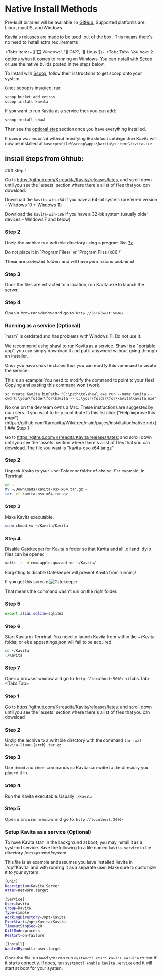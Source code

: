 
# Native Install Methods

Pre-built binaries will be available on [GitHub](https://github.com/Kareadita/Kavita/releases), Supported platforms are: Linux, macOS, and Windows.

Kavita's releases are made to be used 'out of the box'. This means there's no need to install extra requirements

<Tabs items={['🪟 Windows', '🍎 OSX', '🐧 Linux']}>
  <Tabs.Tab>
You have 2 options when it comes to running on Windows. You can install with [Scoop](https://github.com/ScoopInstaller/Install#installation) or use the native builds posted in the steps below.

To install with [Scoop](https://github.com/ScoopInstaller/Install#installation), follow their instructions to get scoop onto your system.

Once scoop is installed, run:
```cmd
scoop bucket add extras
scoop install kavita
```
If you want to run Kavita as a service then you can add: 
```cmd
scoop install shawl
```
Then see the [optional step](#running-as-a-service-optional) section once you have everything installed. 

If scoop was installed without modifying the default settings then Kavita will now be installed at `%userprofile%\scoop\apps\kavita\current\kavita.exe`

## Install Steps from Github:

<Steps>
### Step 1
 
Go to https://github.com/Kareadita/Kavita/releases/latest and scroll down until you see the 'assets' section where there's a list of files that you can download. 

Download the `kavita-win-x64` if you have a 64-bit system (preferred version - Windows 10 + Windows 11)

Download the `kavita-win-x86` if you have a 32-bit system (usually older devices - Windows 7 and below)

 
### Step 2
 
Unzip the archive to a writable directory using a program like [7z](https://www.7-zip.org/)

<Callout type="error">
Do not place it in `Program Files/` or `Program Files (x86)/`

These are protected folders and will have permissions problems!
</Callout>

### Step 3

Once the files are extracted to a location, run Kavita.exe to launch the server.

### Step 4
Open a browser window and go to: `http://localhost:5000/`

### Running as a service (Optional)

<Callout type="error">
  `nssm` is outdated and has problems with Windows 11. Do not use it. 
</Callout>

We recommend using [shawl](https://github.com/mtkennerly/shawl) to run Kavita as a service. Shawl is a "portable app", you can simply download it and put it anywhere without going through an installer.

Once you have shawl installed then you can modify this command to create the service: 

<Callout type="warning">
  This is an example! You need to modify the command to point to your files! Copying and pasting this command won't work.
</Callout>


```
sc create Kavita binPath= "C:\path\to\shawl.exe run --name Kavita --cwd C:\your\folder\for\kavita -- C:\your\folder\for\kavita\Kavita.exe"
```
</Steps>
</Tabs.Tab>
<Tabs.Tab>
  
<Callout type="warning">
  No one on the dev team owns a Mac. These instructions are suggested by our users. If you want to help contribute to this list click ["Help improve this page"](https://github.com/Kareadita/Wiki/tree/main/pages/installation/native.mdx)!
</Callout>

<Steps>
### Step 1
 
Go to https://github.com/Kareadita/Kavita/releases/latest and scroll down until you see the 'assets' section where there's a list of files that you can download. The file you want is "kavita-osx-x64.tar.gz".
 
### Step 2
 
Unpack Kavita to your User Folder or folder of choice. For example, in Terminal:
```bash
cd ~
mv ~/Downloads/kavita-osx-x64.tar.gz ~
tar -xf kavita-osx-x64.tar.gz
```
### Step 3

Make Kavita executable.

```bash
sudo chmod +x ~/Kavita/Kavita
```

### Step 4
Disable Gatekeeper for Kavita's folder so that Kavita and all .dll and .dylib files can be opened

```bash
xattr -r -d com.apple.quarantine ~/Kavita/
```

Forgetting to disable Gatekeeper will prevent Kavita from running!

If you get this screen:
![Gatekeeper](/../public/installation/osx-gatekeeper.png "Gatekeeper warning")

That means the command wasn't run on the right folder.

### Step 5
```bash
export alias sqlite=sqlite3
```

### Step 6

Start Kavita in Terminal. You need to launch Kavita from within the ~/Kavita folder, or else appsettings.json will fail to be acquired.

```bash
cd ~/Kavita
./Kavita
```
### Step 7
Open a browser window and go to: `http://localhost:5000/`
</Steps>
  </Tabs.Tab>
<Tabs.Tab>
<Steps>
### Step 1
 
Go to https://github.com/Kareadita/Kavita/releases/latest and scroll down until you see the 'assets' section where there's a list of files that you can download
 
### Step 2
 
Unzip the archive to a writable directory with the command `tar -xzf kavita-linux-{arch}.tar.gz`

### Step 3

Use `chmod` and `chown` commands so Kavita can write to the directory you placed it in.

### Step 4

Run the Kavita executable. Usually `./Kavita`

### Step 5
Open a browser window and go to: `http://localhost:5000/`

### Setup Kavita as a service (Optional) 

To have Kavita start in the background at boot, you may install it as a systemd service. Save the following to a file named `kavita.service` in the directory /etc/systemd/system

<Callout type="info">
  This file is an example and assumes you have installed Kavita in `/opt/Kavita` and with running it as a separate user. Make sure to customize it to your system.
</Callout>

```bash copy
[Unit]
Description=Kavita Server
After=network.target

[Service]
User=kavita
Group=kavita
Type=simple
WorkingDirectory=/opt/Kavita
ExecStart=/opt/Kavita/Kavita
TimeoutStopSec=20
KillMode=process
Restart=on-failure

[Install]
WantedBy=multi-user.target
```

Once the file is saved you can run `systemctl start kavita.service` to test if it starts correctly. If does, run `systemctl enable kavita.service` and it will start at boot for your system.

</Steps>
</Tabs.Tab>
</Tabs>
